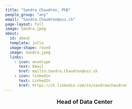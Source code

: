 ```yaml
---
title: "Sandra Chaudron, PhD"
people_group: "any"
email: "Sandra.Chaudron@usz.ch"
page-layout: full
image: Sandra.jpeg
about: 
  id: about
  template: jolla
  image-shape: round
  image: Sandra.jpeg
  links:
    - icon: envelope
      text: Email
      href: mailto:Sandra.Chaudron@usz.ch
    - icon: linkedin
      text: LinkedIn
      href: https://ch.linkedin.com/in/sandraechaudron
---
```


<div style="text-align: center;">
  <p style="font-size: 18px; font-weight: bold;">Head of Data Center</p>
</div>




